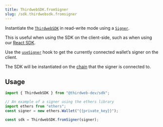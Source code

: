 ```yaml
---
title: ThirdwebSDK.fromSigner
slug: /sdk.thirdwebsdk.fromsigner
---
```


Instantiate the [`ThirdwebSDK`](/typescript/sdk.thirdwebsdk) in read-write mode using a [`Signer`](https://docs.ethers.org/v5/api/signer/).

This is useful when using the SDK on the client-side, such as when using our [React SDK](/react).

Use the [`useSigner`](/react/react.usesigner) hook to get the currently connected wallet&rsquo;s signer on the client.

The SDK will be instantiated on the [chain](/typescript/sdk.thirdwebsdk#chain-required) that the signer is connected to.

## Usage

```typescript
import { ThirdwebSDK } from "@thirdweb-dev/sdk";

// An example of a signer using the ethers library
import ethers from "ethers";
const signer = new ethers.Wallet("{{private_key}}");

const sdk = ThirdwebSDK.fromSigner(signer);
```

